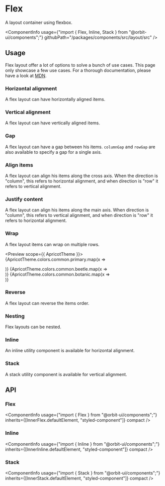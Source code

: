 
<Meta
    title="Components/Flex"
    id="flex"
/>

# Flex

<Tagline>A layout container using flexbox.</Tagline>

<ComponentInfo
    usage={"import { Flex, Inline, Stack } from \"@orbit-ui/components\";"}
    githubPath="/packages/components/src/layout/src"
/>

## Usage

Flex layout offer a lot of options to solve a bunch of use cases. This page only showcase a few use cases. For a thorough documentation, please have a look at [MDN](https://developer.mozilla.org/en-US/docs/Learn/CSS/CSS_layout/Flexbox).

### Horizontal alignment

A flex layout can have horizontally aligned items.

<Preview>
    <Story name="horizontal">
        <Flex direction="row" gap={2}>
            <Div backgroundColor="primary-5" width={9} height={9} />
            <Div backgroundColor="beetle-5" width={9} height={9} />
            <Div backgroundColor="botanic-5" width={9} height={9} />
        </Flex>
    </Story>
</Preview>

### Vertical alignment

A flex layout can have vertically aligned items.

<Preview>
    <Story name="vertical">
        <Flex direction="column" gap={2}>
            <Div backgroundColor="primary-5" width={9} height={9} />
            <Div backgroundColor="beetle-5" width={9} height={9} />
            <Div backgroundColor="botanic-5" width={9} height={9} />
        </Flex>
    </Story>
</Preview>

### Gap

A flex layout can have a gap between his items. `columnGap` and `rowGap` are also available to specify a gap for a single axis.

<Preview>
    <Story name="gap">
        <Flex direction="row" gap={2}>
            <Div backgroundColor="primary-5" width={9} height={9} />
            <Div backgroundColor="beetle-5" width={9} height={9} />
            <Div backgroundColor="botanic-5" width={9} height={9} />
        </Flex>
    </Story>
</Preview>

### Align items

A flex layout can align his items along the cross axis. When the direction is "column", this refers to horizontal alignment, and when direction is "row" it refers to vertical alignment.

<Preview>
    <Story name="align items">
        <Flex alignItems="center" direction="column" gap={2}>
            <Div backgroundColor="primary-5" width={9} height={9} />
            <Div backgroundColor="beetle-5" width={9} height={9} />
            <Div backgroundColor="botanic-5" width={9} height={9} />
        </Flex>
    </Story>
</Preview>

### Justify content

A flex layout can align his items along the main axis. When direction is "column", this refers to vertical alignment, and when direction is "row" it refers to horizontal alignment.

<Preview>
    <Story name="justify content">
        <Flex justifyContent="center" gap={2}>
            <Div backgroundColor="primary-5" width={9} height={9} />
            <Div backgroundColor="beetle-5" width={9} height={9} />
            <Div backgroundColor="botanic-5" width={9} height={9} />
        </Flex>
    </Story>
</Preview>

### Wrap

A flex layout items can wrap on multiple rows.

<Preview scope={{ ApricotTheme }}>
    <Story name="wrap">
        <Flex wrap="wrap" gap={1} width={18}>
            {ApricotTheme.colors.common.primary.map(x => <Div backgroundColor={x} width={6} height={6} key={x} />)}
            {ApricotTheme.colors.common.beetle.map(x => <Div backgroundColor={x} width={6} height={6} key={x} />)}
            {ApricotTheme.colors.common.botanic.map(x => <Div backgroundColor={x} width={6} height={6} key={x} />)}
        </Flex>
    </Story>
</Preview>

### Reverse

A flex layout can reverse the items order.

<Preview>
    <Story name="reverse">
        <Flex reverse gap={2}>
            <Div backgroundColor="primary-5" width={9} height={9} />
            <Div backgroundColor="beetle-5" width={9} height={9} />
            <Div backgroundColor="botanic-5" width={9} height={9} />
        </Flex>
    </Story>
</Preview>

### Nesting

Flex layouts can be nested.

<Preview>
    <Story name="nesting">
        <Flex gap={4}>
            <Flex gap={2}>
                <Div backgroundColor="primary-5" width={9} height={9} />
                <Div backgroundColor="primary-5" width={9} height={9} />
            </Flex>
            <Flex direction="column" gap={2}>
                <Div backgroundColor="beetle-5" width={9} height={9} />
                <Div backgroundColor="beetle-5" width={9} height={9} />
            </Flex>
            <Flex gap={2}>
                <Div backgroundColor="botanic-5" width={9} height={9} />
                <Div backgroundColor="botanic-5" width={9} height={9} />
            </Flex>
        </Flex>
    </Story>
</Preview>

### Inline

An inline utility component is available for horizontal alignment.

<Preview>
    <Story name="inline">
        <Inline>
            <Div backgroundColor="primary-5" width={9} height={9} />
            <Div backgroundColor="beetle-5" width={9} height={9} />
            <Div backgroundColor="botanic-5" width={9} height={9} />
        </Inline>
    </Story>
</Preview>

### Stack

A stack utility component is available for vertical alignment.

<Preview>
    <Story name="stack">
        <Stack>
            <Div backgroundColor="primary-5" width={9} height={9} />
            <Div backgroundColor="beetle-5" width={9} height={9} />
            <Div backgroundColor="botanic-5" width={9} height={9} />
        </Stack>
    </Story>
</Preview>

## API

### Flex

<ComponentInfo
    usage={"import { Flex } from \"@orbit-ui/components\";"}
    inherits={[InnerFlex.defaultElement, "styled-component"]}
    compact
/>

<ArgsTable of={InnerFlex} sort="alpha" />

### Inline

<ComponentInfo
    usage={"import { Inline } from \"@orbit-ui/components\";"}
    inherits={[InnerInline.defaultElement, "styled-component"]}
    compact
/>

<ArgsTable of={InnerInline} sort="alpha" />

### Stack

<ComponentInfo
    usage={"import { Stack } from \"@orbit-ui/components\";"}
    inherits={[InnerStack.defaultElement, "styled-component"]}
    compact
/>

<ArgsTable of={InnerStack} sort="alpha" />
